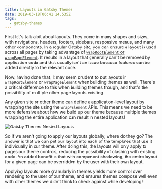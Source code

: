 ```yaml
---
title: Layouts in Gatsby Themes
date: 2019-03-18T06:41:14.535Z
tags:
  - gatsby-themes
---
```


First let's talk a bit about layouts. They come in many
shapes and sizes, with navigations, headers, footers,
sidebars, responsive menus, and many other components. In a
regular Gatsby site, you can ensure a layout is used across
all pages by taking advantage of
[`wrapRootElement` or `wrapPageElement`](/post/controlling-the-gatsby-application-root).
It results in a layout that generally can't be removed by
application code and that usually isn't an issue because
features can be added directly to the relevant code.

Now, having done that, it may seem prudent to put layouts in
`wrapRootElement` or `wrapPageElement` when building themes
as well. There's a critical difference to this when building
themes though, and that's the possibility of multiple other
page layouts existing.

Any given site or other theme can define a application-level
layout by wrapping the site using the `wrap*Element` APIs.
This means we need to be more defensive about how we build
up our theme because multiple themes wrapping the entire
application can result in nested layouts!

![](/img/gatsby-theme-nested-layouts.png "Gatsby Themes Nested Layouts")

So if we aren't going to apply our layouts globally, where
do they go? The answer is that we can put our layout into
each of the templates that use it individually in our theme.
After doing this, the layouts will only apply to pages our
theme controls, reducing the possibility of clashing with
existing code. An added benefit is that with component
shadowing, the entire layout for a given page can be
overridden by the user with their own layout.

Applying layouts more granularly in themes yields more
control over rendering to the user of our theme, and ensures
themes compose well even with other themes we didn't think
to check against while developing!
